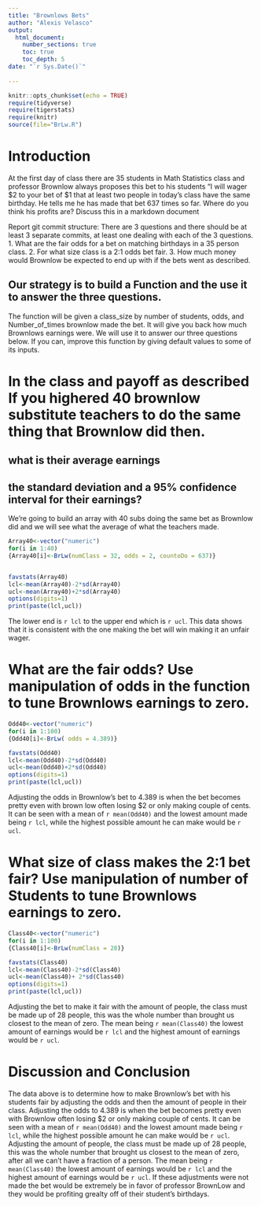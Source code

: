 ```yaml
---
title: "Brownlows Bets"
author: "Alexis Velasco"
output: 
  html_document:
    number_sections: true
    toc: true
    toc_depth: 5
date: "`r Sys.Date()`"    
    
---
```

```r
knitr::opts_chunk$set(echo = TRUE)
require(tidyverse)
require(tigerstats)
require(knitr)
source(file="BrLw.R")
```


<!-- We recommend you use git branches -- create a separate branch for each major section i.e. Introduction, Methods, Results, Inferential Results, and Discussion and Conclusions - leave the YAML block untouched until the final merge where you put in your own name !-->

# Introduction

<!--In this section you explain what you are trying to show.  Where did the data come from?  What is the research or other question you are trying to answer?!-->

 At the first day of class there are 35 students in Math Statistics class and professor Brownlow always proposes this bet to his students "I will wager $2 to your bet of $1 that at least two people in today's class have  the same birthday.  He tells me he has made that bet 637 times so far. Where do you think his profits are? Discuss this in a markdown document
 
Report git commit structure:
There are 3 questions and there should be at least 3 separate commits, at least one dealing with each of the 3 questions.
1. What are the fair odds for a bet on matching birthdays in a 35 person class.
2. For what size class is a 2:1 odds bet fair.
3. How much money would Brownlow be expected to end up with if the bets went as described.

## Our strategy is to build a Function and the use it to answer the three questions. 

The function will be given a class_size by number of students, odds, and Number_of_times brownlow made the bet.  It will give you back how much Brownlows earnings were. We will use it to answer our three questions below. If you can, improve this function by giving default values to some of its inputs. 

# In the class and payoff as described  If you highered 40 brownlow substitute teachers to do the same thing that Brownlow did then.
## what is their average earnings
## the standard deviation and a 95% confidence interval for their earnings?
  
<!--Explain and display your method of coming up with a 95% confidence interval of  professor Brownlows winnings (or losings)-->

We're going to build an array with 40 subs doing the same  bet as Brownlow did and  we will see what the average of what the teachers made.

```r
Array40<-vector("numeric")
for(i in 1:40)
{Array40[i]<-BrLw(numClass = 32, odds = 2, countoDo = 637)}


favstats(Array40)
lcl<-mean(Array40)-2*sd(Array40)
ucl<-mean(Array40)+2*sd(Array40)
options(digits=1)
print(paste(lcl,ucl))
```

The lower end is `r lcl` to the upper end which is `r ucl`. This data shows that it is consistent with the one making the bet will win making it an unfair wager.



# What are the fair odds? Use manipulation of odds in the function to tune Brownlows earnings to zero. 


<!--Decide on your methods:  In this section explain the approach you will take to attack the issue --- how will you decide on a likely estimate of professor Brownlow's earnings or losses after 637 bets. Also explain how you construct a 95% confidence interval about your estimate of his winnings !-->

```r
Odd40<-vector("numeric")
for(i in 1:100)
{Odd40[i]<-BrLw( odds = 4.389)}

favstats(Odd40)
lcl<-mean(Odd40)-2*sd(Odd40)
ucl<-mean(Odd40)+2*sd(Odd40)
options(digits=1)
print(paste(lcl,ucl))

```

Adjusting the odds in Brownlow's bet to 4.389 is when the bet becomes pretty even with brown low often losing $2 or only making couple of cents. It can be seen with a mean of `r mean(Odd40)` and the lowest amount made being `r lcl`, while the highest possible amount he can make would be `r ucl`.  

# What size of class makes the 2:1 bet fair?  Use manipulation of number of Students to tune Brownlows earnings to zero.

<!--Explain and display the results of your method of coming up with the estimate of professor Brownlows betting profits!-->


```r
Class40<-vector("numeric")
for(i in 1:100)
{Class40[i]<-BrLw(numClass = 28)}

favstats(Class40)
lcl<-mean(Class40)-2*sd(Class40)
ucl<-mean(Class40)+ 2*sd(Class40)
options(digits=1)
print(paste(lcl,ucl))

```

Adjusting the bet to make it fair with the amount of people, the class must be made up of 28 people, this was the whole number than brought us closest to the mean of zero. The mean being `r mean(Class40)` the lowest amount of earnings would be `r lcl` and the highest amount of earnings would be `r ucl`.

# Discussion and Conclusion

<!--Discussion and conclusion here.  If professor Brownlow is consistantly making or losing money how could he change his payout so that his profits center on zero?  Also discuss what size his class should be in order to have his current scheme balance at zero profit.!-->


The data above is to determine how to make Brownlow's bet with his students fair by adjusting the odds and then the amount of people in their class. Adjusting the odds to 4.389 is when the bet becomes pretty even with Brownlow often losing $2 or only making couple of cents. It can be seen with a mean of `r mean(Odd40)` and the lowest amount made being `r lcl`, while the highest possible amount he can make would be `r ucl`.  Adjusting the amount of people, the class must be made up of 28 people, this was the whole number that brought us closest to the mean of zero, after all we can't have a fraction of a person. The mean being `r mean(Class40)` the lowest amount of earnings would be `r lcl` and the highest amount of earnings would be `r ucl`. If these adjustments were not made the bet would be extremely be in favor of professor BrownLow and they would be profiting grealty off of their student's birthdays.
